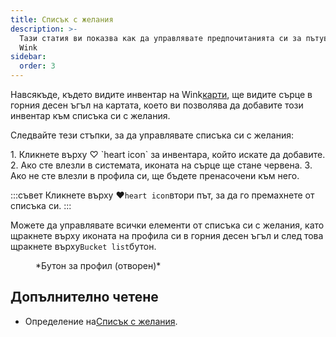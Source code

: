```yaml
---
title: Списък с желания
description: >-
  Тази статия ви показва как да управлявате предпочитанията си за пътуване в
  Wink
sidebar:
  order: 3
---
```


Навсякъде, където видите инвентар на Wink[карти](/studio/cards), ще видите сърце в горния десен ъгъл на картата, което ви позволява да добавите този инвентар към списъка си с желания.

Следвайте тези стъпки, за да управлявате списъка си с желания:

<Steps>
  1. Кликнете върху ♡ `heart icon` за инвентара, който искате да добавите.
  2. Ако сте влезли в системата, иконата на сърце ще стане червена.
  3. Ако не сте влезли в профила си, ще бъдете пренасочени към него.
</Steps>


:::съвет
Кликнете върху ♥️`heart icon`втори път, за да го премахнете от списъка си.
:::

Можете да управлявате всички елементи от списъка си с желания, като щракнете върху иконата на профила си в горния десен ъгъл и след това щракнете върху`Bucket list`бутон.

<figure>
  <CloudinaryImage width="350" height="404" resize="scale" quality="best" alt="Бутон за акаунт при удостоверяване" src="academy/account-button-auth-open" errorImage="noimage_opaque_nyrtl0.png" />

  <figcaption>*Бутон за профил (отворен)*</figcaption>
</figure>


## Допълнително четене

* Определение на[Списък с желания](https://en.wikipedia.org/wiki/Bucket_list).

